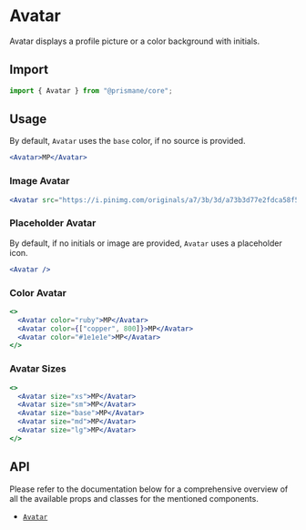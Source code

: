 # Avatar

Avatar displays a profile picture or a color background with initials.

## Import

```js
import { Avatar } from "@prismane/core";
```

## Usage

By default, `Avatar` uses the `base` color, if no source is provided.

```jsx
<Avatar>MP</Avatar>
```

### Image Avatar

```jsx
<Avatar src="https://i.pinimg.com/originals/a7/3b/3d/a73b3d77e2fdca58f57e568ddcfab1a5.jpg" />
```

### Placeholder Avatar

By default, if no initials or image are provided, `Avatar` uses a placeholder icon.

```jsx
<Avatar />
```

### Color Avatar

```jsx
<>
  <Avatar color="ruby">MP</Avatar>
  <Avatar color={["copper", 800]}>MP</Avatar>
  <Avatar color="#1e1e1e">MP</Avatar>
</>
```

### Avatar Sizes

```jsx
<>
  <Avatar size="xs">MP</Avatar>
  <Avatar size="sm">MP</Avatar>
  <Avatar size="base">MP</Avatar>
  <Avatar size="md">MP</Avatar>
  <Avatar size="lg">MP</Avatar>
</>
```

## API

Please refer to the documentation below for a comprehensive overview of all the available props and classes for the mentioned components.

- [`Avatar`](/docs/components-api/avatar-api)
